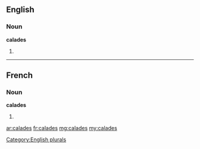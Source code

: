 ==English==

===Noun===
'''calades'''

# {{plural of|calade}}

[[Category:English plurals]]

----

==French==

===Noun===
'''calades''' {{f}}

# {{plural of|calade|lang=fr}}

[[ar:calades]]
[[fr:calades]]
[[mg:calades]]
[[my:calades]]